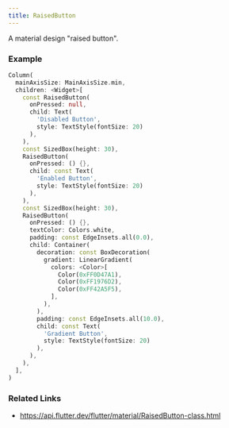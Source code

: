 ```yaml
---
title: RaisedButton
---
```


A material design "raised button".

### Example

```dart liveslice=RaisedButton
Column(
  mainAxisSize: MainAxisSize.min,
  children: <Widget>[
    const RaisedButton(
      onPressed: null,
      child: Text(
        'Disabled Button',
        style: TextStyle(fontSize: 20)
      ),
    ),
    const SizedBox(height: 30),
    RaisedButton(
      onPressed: () {},
      child: const Text(
        'Enabled Button',
        style: TextStyle(fontSize: 20)
      ),
    ),
    const SizedBox(height: 30),
    RaisedButton(
      onPressed: () {},
      textColor: Colors.white,
      padding: const EdgeInsets.all(0.0),
      child: Container(
        decoration: const BoxDecoration(
          gradient: LinearGradient(
            colors: <Color>[
              Color(0xFF0D47A1),
              Color(0xFF1976D2),
              Color(0xFF42A5F5),
            ],
          ),
        ),
        padding: const EdgeInsets.all(10.0),
        child: const Text(
          'Gradient Button',
          style: TextStyle(fontSize: 20)
        ),
      ),
    ),
  ],
)
```

### Related Links
- https://api.flutter.dev/flutter/material/RaisedButton-class.html
